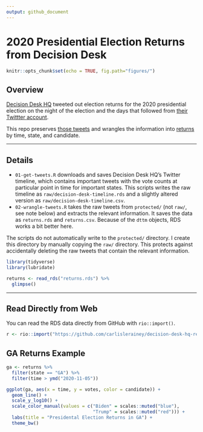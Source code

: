 ```yaml
---
output: github_document
---
```


# 2020 Presidential Election Returns from Decision Desk

```r
knitr::opts_chunk$set(echo = TRUE, fig.path="figures/")
```

## Overview

[Decision Desk HQ](https://decisiondeskhq.com) tweeted out election returns for the 2020 presidential election on the night of the election and the days that followed from [their Twittter account](https://twitter.com/DecisionDeskHQ). 

This repo preserves [those tweets](protected/decision-desk-timeline.csv) and wrangles the information into [returns](returns.csv) by time, state, and candidate.

---

## Details

- `01-get-tweets.R` downloads and saves Decision Desk HQ's Twitter timeline, which contains important tweets with the vote counts at particular point in time for important states. This scripts writes the raw timeline as `raw/decision-desk-timeline.rds` and a slightly altered version as `raw/decision-desk-timeline.csv`.
- `02-wrangle-tweets.R` takes the raw tweets from `protected/` (not `raw/`, see note below) and extracts the relevant information. It saves the data as `returns.rds` and `returns.csv`. Because of the `dttm` objects, RDS works a bit better here.

The scripts do not automatically write to the `protected/` directory. I create this directory by manually copying the `raw/` directory. This protects against accidentally deleting the raw tweets that contain the relevant information.

```r
library(tidyverse)
library(lubridate)

returns <- read_rds("returns.rds") %>%
  glimpse()
```

---

## Read Directly from Web

You can read the RDS data directly from GitHub with `rio::import()`.

```r
r <- rio::import("https://github.com/carlislerainey/decision-desk-hq-returns/raw/master/returns.rds") 
```

## GA Returns Example

```r
ga <- returns %>%
  filter(state == "GA") %>%
  filter(time > ymd("2020-11-05"))

ggplot(ga, aes(x = time, y = votes, color = candidate)) + 
  geom_line() + 
  scale_y_log10() + 
  scale_color_manual(values = c("Biden" = scales::muted("blue"),
                                "Trump" = scales::muted("red"))) + 
  labs(title = "Presidental Election Returns in GA") + 
  theme_bw()
```

